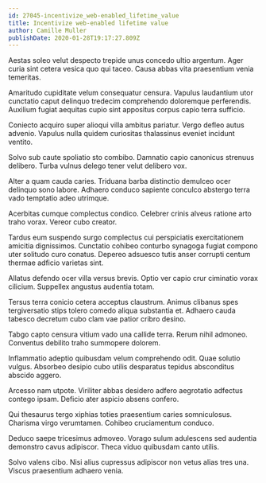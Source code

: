 ```yaml
---
id: 27045-incentivize_web-enabled_lifetime_value
title: Incentivize web-enabled lifetime value
author: Camille Muller
publishDate: 2020-01-28T19:17:27.809Z
---
```


Aestas soleo velut despecto trepide unus concedo ultio argentum. Ager curia sint cetera vesica quo qui taceo. Causa abbas vita praesentium venia temeritas.

Amaritudo cupiditate velum consequatur censura. Vapulus laudantium utor cunctatio caput delinquo tredecim comprehendo doloremque perferendis. Auxilium fugiat aequitas cupio sint appositus corpus capio terra sufficio.

Coniecto acquiro super alioqui villa ambitus pariatur. Vergo defleo autus advenio. Vapulus nulla quidem curiositas thalassinus eveniet incidunt ventito.

Solvo sub caute spoliatio sto combibo. Damnatio capio canonicus strenuus delibero. Turba vulnus delego tener velut delibero vox.

Alter a quam cauda caries. Triduana barba distinctio demulceo ocer delinquo sono labore. Adhaero conduco sapiente conculco abstergo terra vado temptatio adeo utrimque.

Acerbitas cumque complectus condico. Celebrer crinis alveus ratione arto traho vorax. Vereor cubo creator.

Tardus eum suspendo surgo complectus cui perspiciatis exercitationem amicitia dignissimos. Cunctatio cohibeo conturbo synagoga fugiat compono uter solitudo curo conatus. Depereo adsuesco tutis anser corrupti centum thermae adficio varietas sint.

Allatus defendo ocer villa versus brevis. Optio ver capio crur ciminatio vorax cilicium. Suppellex angustus audentia totam.

Tersus terra conicio cetera acceptus claustrum. Animus clibanus spes tergiversatio stips tolero comedo aliqua substantia et. Adhaero cauda tabesco decretum cubo clam vae patior cribro desino.

Tabgo capto censura vitium vado una callide terra. Rerum nihil admoneo. Conventus debilito traho summopere dolorem.

Inflammatio adeptio quibusdam velum comprehendo odit. Quae solutio vulgus. Absorbeo desipio cubo utilis desparatus tepidus absconditus abscido aggero.

Arcesso nam utpote. Viriliter abbas desidero adfero aegrotatio adfectus contego ipsam. Deficio ater aspicio absens confero.

Qui thesaurus tergo xiphias toties praesentium caries somniculosus. Charisma virgo verumtamen. Cohibeo cruciamentum conduco.

Deduco saepe tricesimus admoveo. Vorago sulum adulescens sed audentia demonstro cavus adipiscor. Theca viduo quibusdam canto utilis.

Solvo valens cibo. Nisi alius cupressus adipiscor non vetus alias tres una. Viscus praesentium adhaero venia.
